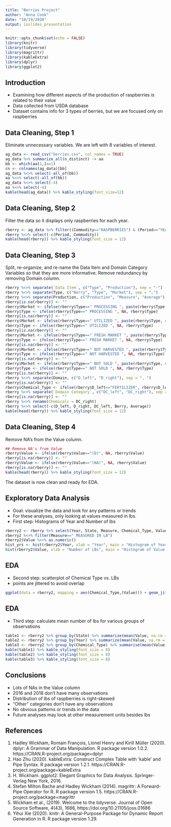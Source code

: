 ```yaml
---
title: "Berries Project"
author: "Anna Cook"
date: "10/19/2020"
output: ioslides_presentation
---
```


```r
knitr::opts_chunk$set(echo = FALSE)
library(knitr)
library(tidyverse)
library(magrittr)
library(kableExtra)
library(dplyr)
library(ggplot2)
```

## Introduction

- Examining how different aspects of the production of raspberries is related to their value
- Data collected from USDA database
- Dataset contains info for 3 types of berries, but we are focused only on raspberries

## Data Cleaning, Step 1

Eliminate unnecessary variables. We are left with 8 variables of interest.
```r
ag_data <- read_csv("berries.csv", col_names = TRUE)
ag_data %>% summarize_all(n_distinct) -> aa
bb <- which(aa[1,]==1)
cn <- colnames(ag_data)[bb]
ag_data %<>% select(-all_of(bb))
aa %<>% select(-all_of(bb)) 
ag_data %<>% select(-4)
aa %<>% select(-4) 
kable(head(ag_data)) %>% kable_styling(font_size=12)
```

## Data Cleaning, Step 2

Filter the data so it displays only raspberries for each year.
```r
rberry <- ag_data %>% filter((Commodity=="RASPBERRIES") & (Period=="YEAR"))
rberry %<>% select(-c(Period, Commodity))
kable(head(rberry)) %>% kable_styling(font_size = 12)
```

## Data Cleaning, Step 3

Split, re-organize, and re-name the Data Item and Domain Category Variables so that they are more informative. Remove redundancy by removing Domain column. 
```r
rberry %<>% separate(`Data Item`, c("Type", "Production"), sep = "-")
rberry %<>% separate(Type, c("Berry", "Type", "Market"), sep = ",")
rberry %<>% separate(Production, c("Production", "Measure", "Average"), sep = ",")
rberry[is.na(rberry)] <- ""
rberry$Market <- ifelse(rberry$Type==" PROCESSING ", paste(rberry$Type, rberry$Market, sep = ""), rberry$Market)
rberry$Type <- ifelse(rberry$Type==" PROCESSING ", NA, rberry$Type)
rberry[is.na(rberry)] <- ""
rberry$Market <- ifelse(rberry$Type==" UTILIZED ", paste(rberry$Type, rberry$Market, sep = ""), rberry$Market)
rberry$Type <- ifelse(rberry$Type==" UTILIZED ", NA, rberry$Type)
rberry[is.na(rberry)] <- ""
rberry$Market <- ifelse(rberry$Type==" FRESH MARKET ", paste(rberry$Type, rberry$Market, sep = ""), rberry$Market)
rberry$Type <- ifelse(rberry$Type==" FRESH MARKET ", NA, rberry$Type)
rberry[is.na(rberry)] <- ""
rberry$Market <- ifelse(rberry$Type==" NOT HARVESTED ", paste(rberry$Type, rberry$Market, sep = ""), rberry$Market)
rberry$Type <- ifelse(rberry$Type==" NOT HARVESTED ", NA, rberry$Type)
rberry[is.na(rberry)] <- ""
rberry$Market <- ifelse(rberry$Type==" NOT SOLD ", paste(rberry$Type, rberry$Market, sep = ""), rberry$Market)
rberry$Type <- ifelse(rberry$Type==" NOT SOLD ", NA, rberry$Type)
rberry[is.na(rberry)] <- ""
rberry %<>% separate(Domain, c("D_left", "D_right"), sep = ", ")
rberry[is.na(rberry)] <- ""
rberry$Chemical_Type <- ifelse(rberry$D_left=="FERTILIZER", rberry$D_left, rberry$D_right)
rberry %<>% separate(`Domain Category`, c("DC_left", "DC_right"), sep = ":")
rberry[is.na(rberry)] <- ""
rberry %<>% rename(Chemicals = DC_right)
rberry %<>% select(-c(D_left, D_right, DC_left, Berry, Average))
kable(head(rberry)) %>% kable_styling(font_size = 12)
```

## Data Cleaning, Step 4

Remove NA's from the Value column.
```r
## Remove NA's from Value
rberry$Value <- ifelse(rberry$Value=="(D)", NA, rberry$Value)
rberry[is.na(rberry)] <- ""
rberry$Value <- ifelse(rberry$Value=="(NA)", NA, rberry$Value)
rberry[is.na(rberry)] <- ""
kable(head(rberry)) %>% kable_styling(font_size = 12)
```

The dataset is now clean and ready for EDA. 

## Exploratory Data Analysis
- Goal: visualize the data and look for any patterns or trends
- For these analyses, only looking at values measured in lbs.
- First step: Histograms of Year and Number of lbs
```r
rberry2 <- rberry %>% select(Year, State, Measure, Chemical_Type, Value)
rberry2 %<>% filter(Measure==" MEASURED IN LB")
rberry2$Value %<>% as.numeric()
hist_yrs <- hist(rberry2$Year, xlab = "Year", main = "Histogram of Years")
hist(rberry2$Value, xlab = "Number of LBs", main = "Histogram of Value (Measured in LB)")
```

## EDA
- Second step: scatterplot of Chemical Type vs. LBs
- points are jittered to avoid overlap
```r
ggplot(data = rberry2, mapping = aes(Chemical_Type,(Value))) + geom_jitter(aes(color = State)) + ggtitle("Scatterplot of Chemical Type vs. LBs produced") + xlab("Chemical Type") + ylab("Value in LBs")
```

## EDA
- Third step: calculate mean number of lbs for various groups of observations
```r
table1 <- rberry2 %>% group_by(State) %>% summarize(mean(Value, na.rm = TRUE))
table2 <- rberry2 %>% group_by(Year) %>% summarize(mean(Value, na.rm = TRUE))
table3 <- rberry2 %>% group_by(Chemical_Type) %>% summarise(mean(Value, na.rm = TRUE))
kable(table1) %>% kable_styling(font_size = 8)
kable(table2) %>% kable_styling(font_size = 8)
kable(table3) %>% kable_styling(font_size = 8)
```

## Conclusions
- Lots of NAs in the Value column
- 2016 and 2018 don't have many observations
- Distribution of lbs of raspberries is right-skewed
- "Other" categories don't have any observations
- No obvious patterns or trends in the data
- Future analyses may look at other measurement units besides lbs

## References
1. Hadley Wickham, Romain François, Lionel Henry and Kirill Müller
    (2020). dplyr: A Grammar of Data Manipulation. R package version
    1.0.2. https://CRAN.R-project.org/package=dplyr
2. Hao Zhu (2020). kableExtra: Construct Complex Table with 'kable' and
    Pipe Syntax. R package version 1.2.1.
    https://CRAN.R-project.org/package=kableExtra
3. H. Wickham. ggplot2: Elegant Graphics for Data Analysis.
    Springer-Verlag New York, 2016.
4. Stefan Milton Bache and Hadley Wickham (2014). magrittr: A
    Forward-Pipe Operator for R. R package version 1.5.
    https://CRAN.R-project.org/package=magrittr
5. Wickham et al., (2019). Welcome to the tidyverse. Journal of Open
    Source Software, 4(43), 1686, https://doi.org/10.21105/joss.01686
6. Yihui Xie (2020). knitr: A General-Purpose Package for Dynamic Report
    Generation in R. R package version 1.29.